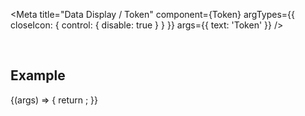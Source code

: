 
<Meta
  title="Data Display / Token"
  component={Token}
  argTypes={{
    closeIcon: { control: { disable: true } }
  }}
  args={{
    text: 'Token'
  }}
/>

<DocsHeader since="0.11.0" />

<br />

## Example

<Canvas>
  <Story name="Default">
    {(args) => {
      return <Token {...args} />;
    }}
  </Story>
</Canvas>

<ArgsTableWithNote story="." />

<Footer />
